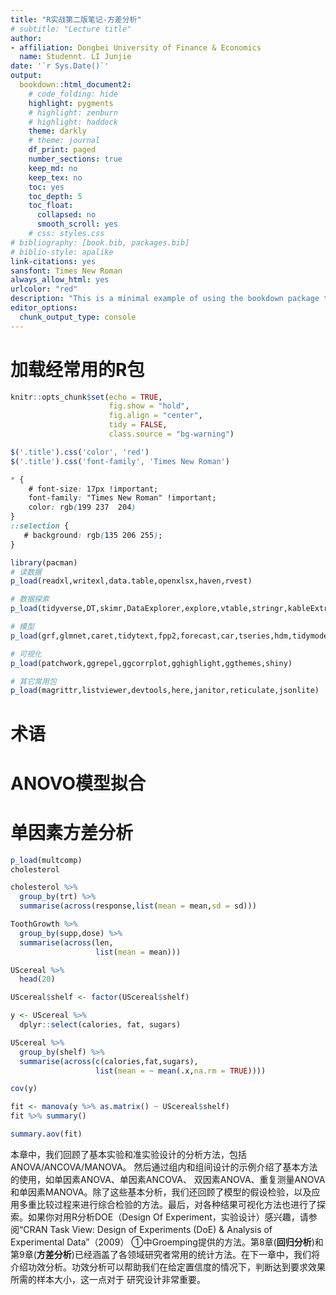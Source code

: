 ```yaml
--- 
title: "R实战第二版笔记-方差分析"
# subtitle: "Lecture title"
author:
- affiliation: Dongbei University of Finance & Economics
  name: Studennt. LI Junjie
date: '`r Sys.Date()`'
output:
  bookdown::html_document2:
    # code_folding: hide
    highlight: pygments
    # highlight: zenburn
    # highlight: haddock
    theme: darkly
    # theme: journal
    df_print: paged	
    number_sections: true
    keep_md: no
    keep_tex: no
    toc: yes
    toc_depth: 5
    toc_float:
      collapsed: no
      smooth_scroll: yes
    # css: styles.css
# bibliography: [book.bib, packages.bib]
# biblio-style: apalike
link-citations: yes
sansfont: Times New Roman
always_allow_html: yes
urlcolor: "red"
description: "This is a minimal example of using the bookdown package to write a book. The output format for this example is bookdown::gitbook."
editor_options: 
  chunk_output_type: console
---
```


# 加载经常用的R包

```r
knitr::opts_chunk$set(echo = TRUE,
                      fig.show = "hold",
                      fig.align = "center",
                      tidy = FALSE,
                      class.source = "bg-warning")
```

```js
$('.title').css('color', 'red')
$('.title').css('font-family', 'Times New Roman')
```

```css
* {
    # font-size: 17px !important;
    font-family: "Times New Roman" !important;
    color: rgb(199 237	204)
}
::selection {
   # background: rgb(135 206 255);
}
```

```r
library(pacman)
# 读数据
p_load(readxl,writexl,data.table,openxlsx,haven,rvest)
```

```r
# 数据探索
p_load(tidyverse,DT,skimr,DataExplorer,explore,vtable,stringr,kableExtra,lubridate)
```

```r
# 模型
p_load(grf,glmnet,caret,tidytext,fpp2,forecast,car,tseries,hdm,tidymodels,broom)
```

```r
# 可视化
p_load(patchwork,ggrepel,ggcorrplot,gghighlight,ggthemes,shiny)
```

```r
# 其它常用包
p_load(magrittr,listviewer,devtools,here,janitor,reticulate,jsonlite)
```

# 术语

# ANOVO模型拟合

# 单因素方差分析

```r
p_load(multcomp)
cholesterol
```

```r
cholesterol %>% 
  group_by(trt) %>% 
  summarise(across(response,list(mean = mean,sd = sd)))
```

```r
ToothGrowth %>% 
  group_by(supp,dose) %>% 
  summarise(across(len,
                   list(mean = mean)))
```

```r
UScereal %>% 
  head(20)

UScereal$shelf <- factor(UScereal$shelf)

y <- UScereal %>% 
  dplyr::select(calories, fat, sugars)

UScereal %>% 
  group_by(shelf) %>% 
  summarise(across(c(calories,fat,sugars),
                   list(mean = ~ mean(.x,na.rm = TRUE))))

cov(y)

fit <- manova(y %>% as.matrix() ~ UScereal$shelf)
fit %>% summary()
```

```r
summary.aov(fit)
```

本章中，我们回顾了基本实验和准实验设计的分析方法，包括ANOVA/ANCOVA/MANOVA。
然后通过组内和组间设计的示例介绍了基本方法的使用，如单因素ANOVA、单因素ANCOVA、
双因素ANOVA、重复测量ANOVA和单因素MANOVA。除了这些基本分析，我们还回顾了模型的假设检验，以及应用多重比较过程来进行综合检验的方法。最后，对各种结果可视化方法也进行了探索。如果你对用R分析DOE（Design Of Experiment，实验设计）感兴趣，请参阅“CRAN Task View: Design of Experiments (DoE) & Analysis of Experimental Data”（2009） ①中Groemping提供的方法。第8章(**回归分析**)和第9章(**方差分析**)已经涵盖了各领域研究者常用的统计方法。在下一章中，我们将介绍功效分析。功效分析可以帮助我们在给定置信度的情况下，判断达到要求效果所需的样本大小，这一点对于
研究设计非常重要。


















